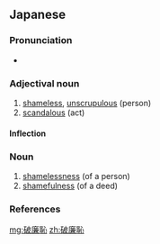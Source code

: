 ==Japanese==
{{ja-kanjitab|は|れん|ち|yomi=on}}

===Pronunciation===
* {{ja-pron|yomi=o|はれんち|acc=2|acc_ref=NHK}}

===Adjectival noun===
{{ja-adj|infl=na|はれんち}}

# [[shameless]], [[unscrupulous]] (person)
# [[scandalous]] (act)

====Inflection====
{{ja-na|はれんち}}

===Noun===
{{ja-noun|はれんち}}

# [[shamelessness]] (of a person)
# [[shamefulness]] (of a deed)

===References===
<references/>

[[mg:破廉恥]]
[[zh:破廉恥]]